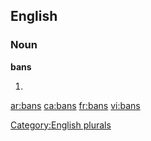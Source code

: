 ==English==

===Noun===
'''bans'''

# {{plural of|[[ban]]}}

{{anagrams:en/abns}}
[[Category:English plurals]]

[[ar:bans]]
[[ca:bans]]
[[fr:bans]]
[[vi:bans]]